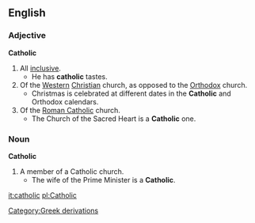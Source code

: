 ==English==
===Adjective===
'''Catholic'''
#All [[inclusive]].
#* He has '''catholic''' tastes.
#Of the [[Western]] [[Christian]] church, as opposed to the [[Orthodox]] church.
#* Christmas is celebrated at different dates in the '''Catholic''' and Orthodox calendars.
#Of the [[Roman Catholic]] church.
#* The Church of the Sacred Heart is a '''Catholic''' one.
===Noun===
'''Catholic'''
#A member of a Catholic church.
#* The wife of the Prime Minister is a '''Catholic'''.
[[Category:Greek derivations]]

[[it:catholic]]
[[pl:Catholic]]